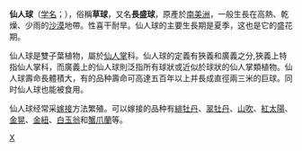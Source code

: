 {{Speciesbox
| taxon = Echinopsis tubiflora
| image = 仙人球.jpg
}}

'''仙人球'''（[[学名|学名]]；''{{lang|la|Echinopsis tubiflora}}''），俗稱'''草球'''，又名'''長盛球'''，原產於[[南美洲|南美洲]]，一般生長在高熱、乾燥、少雨的[[沙漠|沙漠]]地帶。性喜干耐旱。仙人球的主要生長期是夏季，这也是它的盛花期。

仙人球是雙子葉植物，屬於[[仙人掌|仙人掌]]科。仙人球的定義有狹義和廣義之分,狹義上特指仙人掌科，而廣義上的仙人球則泛指所有球狀或近似於球狀的仙人掌類植物。仙人球壽命長體積大，有的品种壽命可高達五百年以上并長成直徑兩三米的巨球。同时仙人球也能被食用。

仙人球经常采[[嫁接|嫁接]]方法繁殖。可以嫁接的品种有[[緋牡丹|緋牡丹]]、[[翠牡丹|翠牡丹]]、[[山吹|山吹]]、[[紅太陽|紅太陽]]、[[金晃(仙人掌科)|金晃]]、[[金紐|金紐]]、[[白玉翁|白玉翁]]和[[蟹爪蘭|蟹爪蘭]]等。
{{Taxonbar|from=Q291758}}

[[Category:仙人球屬|X]]